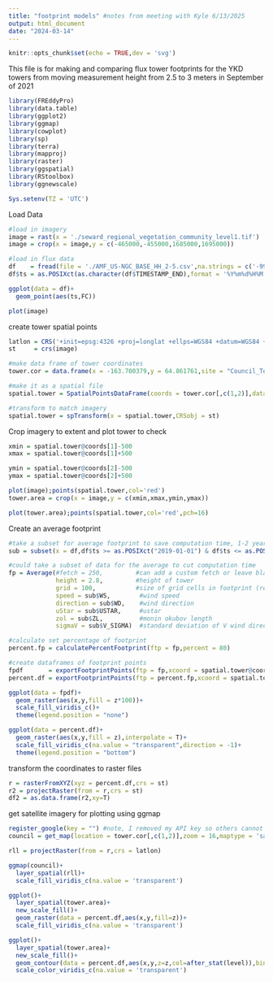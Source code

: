 ```yaml
---
title: "footprint models" #notes from meeting with Kyle 6/13/2025
output: html_document
date: "2024-03-14"
---
```


```r
knitr::opts_chunk$set(echo = TRUE,dev = 'svg')
```

This file is for making and comparing flux tower footprints for the YKD towers from moving measurement height from 2.5 to 3 meters in September of 2021

```r
library(FREddyPro)
library(data.table)
library(ggplot2)
library(ggmap)
library(cowplot)
library(sp)
library(terra)
library(mapproj)
library(raster)
library(ggspatial)
library(RStoolbox)
library(ggnewscale)

Sys.setenv(TZ = 'UTC')
```

Load Data
```r
#load in imagery
image = rast(x = './seward_regional_vegetation_community_level1.tif')
image = crop(x = image,y = c(-465000,-455000,1685000,1695000))

#load in flux data
df    = fread(file = './AMF_US-NGC_BASE_HH_2-5.csv',na.strings = c('-9999'))
df$ts = as.POSIXct(as.character(df$TIMESTAMP_END),format = '%Y%m%d%H%M')

ggplot(data = df)+
  geom_point(aes(ts,FC))

plot(image)
```

create tower spatial points
```r
latlon = CRS('+init=epsg:4326 +proj=longlat +ellps=WGS84 +datum=WGS84 +no_defs +towgs84=0,0,0')
st     = crs(image)

#make data frame of tower coordinates
tower.cor = data.frame(x = -163.700379,y = 64.861761,site = "Council_Tower")

#make it as a spatial file
spatial.tower = SpatialPointsDataFrame(coords = tower.cor[,c(1,2)],data = tower.cor,proj4string = latlon) 

#transform to match imagery
spatial.tower = spTransform(x = spatial.tower,CRSobj = st)
```

Crop imagery to extent and plot tower to check
```r
xmin = spatial.tower@coords[1]-500
xmax = spatial.tower@coords[1]+500

ymin = spatial.tower@coords[2]-500
ymax = spatial.tower@coords[2]+500

plot(image);points(spatial.tower,col='red')
tower.area = crop(x = image,y = c(xmin,xmax,ymin,ymax))

plot(tower.area);points(spatial.tower,col='red',pch=16)
```


Create an average footprint
```r
#take a subset for average footprint to save computation time, 1-2 years is enough for a general sense of an annual footprint
sub = subset(x = df,df$ts >= as.POSIXct("2019-01-01") & df$ts <= as.POSIXct("2019-12-31"))

#could take a subset of data for the average to cut computation time
fp = Average(#fetch = 250,         #can add a custom fetch or leave blank
             height = 2.8,         #height of tower
             grid = 100,           #size of grid cells in footprint (resolution)
             speed = sub$WS,        #wind speed
             direction = sub$WD,    #wind direction
             uStar = sub$USTAR,     #ustar
             zol = sub$ZL,          #monin okubov length
             sigmaV = sub$V_SIGMA)  #standard deviation of V wind direction

#calculate set percentage of footprint
percent.fp = calculatePercentFootprint(ftp = fp,percent = 80)

#create dataframes of footprint points
fpdf       = exportFootprintPoints(ftp = fp,xcoord = spatial.tower@coords[1],ycoord = spatial.tower@coords[2])
percent.df = exportFootprintPoints(ftp = percent.fp,xcoord = spatial.tower@coords[1],ycoord = spatial.tower@coords[2])

ggplot(data = fpdf)+
  geom_raster(aes(x,y,fill = z*100))+
  scale_fill_viridis_c()+
  theme(legend.position = "none")

ggplot(data = percent.df)+
  geom_raster(aes(x,y,fill = z),interpolate = T)+
  scale_fill_viridis_c(na.value = "transparent",direction = -1)+
  theme(legend.position = "bottom")
```

transform the coordinates to raster files
```r
r = rasterFromXYZ(xyz = percent.df,crs = st)
r2 = projectRaster(from = r,crs = st)
df2 = as.data.frame(r2,xy=T)
```



get satellite imagery for plotting using ggmap
```r
register_google(key = "") #note, I removed my API key so others cannot download imagery with my account, BE SURE TO DO SO BEFORE PUSHING!!
council = get_map(location = tower.cor[,c(1,2)],zoom = 16,maptype = 'satellite')

rll = projectRaster(from = r,crs = latlon)

ggmap(council)+
  layer_spatial(rll)+
  scale_fill_viridis_c(na.value = 'transparent')

ggplot()+
  layer_spatial(tower.area)+
  new_scale_fill()+
  geom_raster(data = percent.df,aes(x,y,fill=z))+
  scale_fill_viridis_c(na.value = 'transparent')

ggplot()+
  layer_spatial(tower.area)+
  new_scale_fill()+
  geom_contour(data = percent.df,aes(x,y,z=z,col=after_stat(level)),binwidth=10)+
  scale_color_viridis_c(na.value = 'transparent')
```



